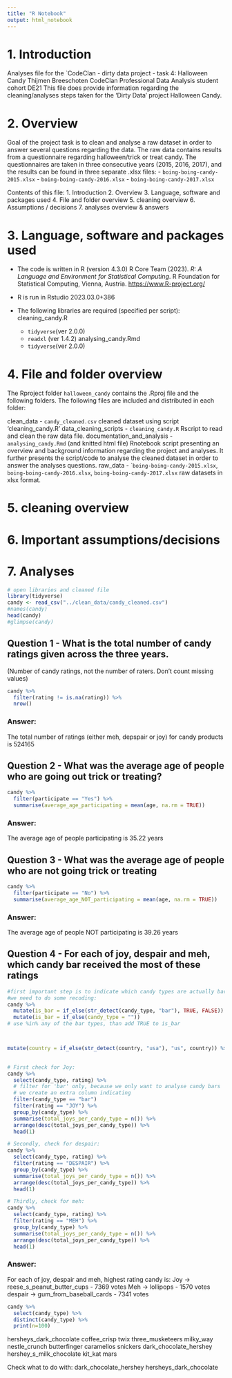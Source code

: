 ```yaml
---
title: "R Notebook"
output: html_notebook
---
```


# 1. Introduction

Analyses file for the `CodeClan - dirty data project - task 4: Halloween Candy
Thijmen Breeschoten 
CodeClan Professional Data Analysis student cohort DE21
This file does provide information regarding the cleaning/analyses steps taken for 
the 'Dirty Data' project Halloween Candy.

# 2. Overview

Goal of the project task is to clean and analyse a raw dataset in order to answer 
several questions regarding the data.
The raw data contains results from a questionnaire regarding halloween/trick or treat candy.
The questionnaires are taken in three consecutive years (2015, 2016, 2017), and
the results can be found in three separate .xlsx files:
- `boing-boing-candy-2015.xlsx`
- `boing-boing-candy-2016.xlsx`
- `boing-boing-candy-2017.xlsx`

Contents of this file:
1. Introduction
2. Overview
3. Language, software and packages used
4. File and folder overview
5. cleaning overview
6. Assumptions / decisions
7. analyses overview & answers

# 3. Language, software and packages used

* The code is written in R (version 4.3.0)
  R Core Team (2023). _R: A Language and Environment for Statistical Computing_. 
  R Foundation for Statistical Computing, Vienna, Austria.
   <https://www.R-project.org/>

* R is run in Rstudio 2023.03.0+386 

* The following libraries are required (specified per script):
  cleaning_candy.R
  - `tidyverse`(ver 2.0.0)
  - `readxl` (ver 1.4.2)
  analysing_candy.Rmd
  - `tidyverse`(ver 2.0.0)
  
# 4. File and folder overview
The Rproject folder `halloween_candy` contains the .Rproj file and the following 
folders.
The following files are included and distributed in each folder:

clean_data
  - `candy_cleaned.csv` cleaned dataset using script 'cleaning_candy.R'
data_cleaning_scripts
  - `cleaning_candy.R` Rscript to read and clean the raw data file.
documentation_and_analysis
  - `analysing_candy.Rmd` (and knitted html file) Rnotebook script presenting an 
  overview and background information regarding the project and analyses. It further   presents the script/code to analyse the cleaned dataset in order to answer the       analyses questions.
raw_data
  - ``boing-boing-candy-2015.xlsx`, `boing-boing-candy-2016.xlsx`,                       `boing-boing-candy-2017.xlsx` raw datasets in xlsx format.
  
# 5. cleaning overview

# 6. Important assumptions/decisions

# 7. Analyses
```r
# open libraries and cleaned file
library(tidyverse)
candy <- read_csv("../clean_data/candy_cleaned.csv")
#names(candy)
head(candy)
#glimpse(candy)
```
## Question 1 - What is the total number of candy ratings given across the three years. 
(Number of  candy ratings, not the number of raters. Don’t count missing values)

```r
candy %>% 
  filter(rating != is.na(rating)) %>% 
  nrow()
```
### Answer:
The total number of ratings (either meh, depspair or joy) for candy products is 524165

## Question 2 - What was the average age of people who are going out trick or treating?

```r
candy %>% 
  filter(participate == "Yes") %>% 
  summarise(average_age_participating = mean(age, na.rm = TRUE))
```
### Answer:
The average age of people participating is 35.22 years

## Question 3 - What was the average age of people who are not going trick or treating

```r
candy %>% 
  filter(participate == "No") %>% 
  summarise(average_age_NOT_participating = mean(age, na.rm = TRUE))
```
### Answer:
The average age of people NOT participating is 39.26 years

## Question 4 - For each of joy, despair and meh, which candy bar received the most of these ratings
```r
#first important step is to indicate which candy types are actually bars,
#we need to do some recoding:
candy %>% 
  mutate(is_bar = if_else(str_detect(candy_type, "bar"), TRUE, FALSE)) %>% 
  mutate(is_bar = if_else(candy_type = ""))
# use %in% any of the bar types, than add TRUE to is_bar



mutate(country = if_else(str_detect(country, "usa"), "us", country)) %>% 
  
```



```r
# First check for Joy:
candy %>% 
  select(candy_type, rating) %>% 
  # filter for 'bar' only, because we only want to analyse candy bars
  # we create an extra column indicating 
  filter(candy_type == "bar")
  filter(rating == "JOY") %>% 
  group_by(candy_type) %>% 
  summarise(total_joys_per_candy_type = n()) %>% 
  arrange(desc(total_joys_per_candy_type)) %>% 
  head(1)
```
```r
# Secondly, check for despair:
candy %>% 
  select(candy_type, rating) %>% 
  filter(rating == "DESPAIR") %>% 
  group_by(candy_type) %>% 
  summarise(total_joys_per_candy_type = n()) %>% 
  arrange(desc(total_joys_per_candy_type)) %>% 
  head(1)
```

```r
# Thirdly, check for meh:
candy %>% 
  select(candy_type, rating) %>% 
  filter(rating == "MEH") %>% 
  group_by(candy_type) %>% 
  summarise(total_joys_per_candy_type = n()) %>% 
  arrange(desc(total_joys_per_candy_type)) %>% 
  head(1)
```
### Answer:
For each of joy, despair and meh, highest rating candy is:
  Joy -> reese_s_peanut_butter_cups     - 7369 votes
  Meh -> lollipops                      - 1570 votes
  despair -> gum_from_baseball_cards    - 7341 votes


```r
candy %>% 
  select(candy_type) %>% 
  distinct(candy_type) %>% 
  print(n=100)
```

hersheys_dark_chocolate
coffee_crisp
twix
three_musketeers
milky_way
nestle_crunch
butterfinger
caramellos
snickers
dark_chocolate_hershey
hershey_s_milk_chocolate
kit_kat
mars

Check what to do with:
dark_chocolate_hershey
hersheys_dark_chocolate